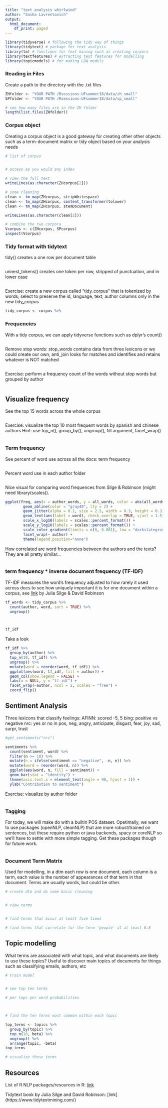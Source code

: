 ```yaml
---
title: "text analysis whirlwind"
author: "Sasha Lavrentovich"
output:
  html_document:
    df_print: paged
---
```


```r
library(tidyverse) # following the tidy way of things
library(tidytext) # package for text analysis 
library(tm) # functions for text mining such as creating corpora
library(textfeatures) # extracting text features for modelling
library(topicmodels) # for making LDA models 
```

### Reading in Files 
Create a path to the directory with the .txt files

```r
ZHfolder <- "YOUR PATH /Rsessions-UFsummer18/data/zh_small"
SPfolder <- "YOUR PATH /Rsessions-UFsummer18/data/sp_small"

# see how many files are in the ZH folder 
length(list.files(ZHfolder))
```

### Corpus object 

Creating a corpus object is a good gateway for creating other other objects such as a term-document matrix or tidy object based on your analysis needs 

```r
# list of corpus 


# access as you would any index 

# view the full text 
writeLines(as.character(ZHcorpus[2]))

# some cleaning 
clean <- tm_map(ZHcorpus, stripWhitespace)
clean <- tm_map(ZHcorpus, content_transformer(tolower)
clean <- tm_map(ZHcorpus, stemDocument)

writeLines(as.character(clean[2]))

# combine the two corpora 
Vcorpus <- c(ZHcorpus, SPcorpus)
inspect(Vcorpus)
```


### Tidy format with tidytext 

tidy() creates a one row per document table 

```r


```

unnest_tokens() creates one token per row, stripped of punctuation, and in lower case 

```r

```

Exercise: create a new corpus called "tidy_corpus" that is tokenized by words; select to preserve the id, language, text, author columns only in the new tidy_corpus 

```r
tidy_corpus <- corpus %>%

```

### Frequencies 

With a tidy corpus, we can apply tidyverse functions such as dplyr's count() 

```r


```

Remove stop words: stop_words contains data from three lexicons or we could create our own, anti_join looks for matches and identifies and retains whatever is NOT matched 

```r

```
Exercise: perform a frequency count of the words without stop words but grouped by author 

```r
 

```

## Visualize frequency 

See the top 15 words across the whole corpus 

```r

```

Exercise: visualize the top 10 most frequent words by spanish and chinese authors 
Hint: use top_n(), group_by(), ungroup(), fill argument, facet_wrap()

```r

```

### Term frequency 

See percent of word use across all the docs: term frequency  

```r

```

Percent word use in each author folder 

```r

```

Nice visual for comparing word frequences from Silge & Robinson (might need library(scales)). 

```r
ggplot(freq, aes(x = author_words, y = all_words, color = abs(all_words - author_words))) +
        geom_abline(color = "gray40", lty = 2) +
        geom_jitter(alpha = 0.1, size = 2.5, width = 0.3, height = 0.3) +
        geom_text(aes(label = word), check_overlap = TRUE, vjust = 1.5) +
        scale_x_log10(labels = scales::percent_format()) +
        scale_y_log10(labels = scales::percent_format()) +
        scale_color_gradient(limits = c(0, 0.001), low = "darkslategray4", high = "gray75") +
        facet_wrap(~ author) +
        theme(legend.position="none")
```

How correlated are word frequencies between the authors and the texts? They are all pretty similar... 

```r

```

### term frequency * inverse document frequency (TF-IDF)

TF-IDF measures the word's frequency adjusted to how rarely it used across docs to see how uniquely important it is for one document within a corpus, see [link](https://www.tidytextmining.com/tfidf.html) by Julia Silge & David Robinson 


```r

tf_words <- tidy_corpus %>% 
  count(author, word, sort = TRUE) %>% 
  ungroup()



tf_idf
```

Take a look 

```r
tf_idf %>% 
  group_by(author) %>% 
  top_n(10, tf_idf) %>% 
  ungroup() %>% 
  mutate(word = reorder(word, tf_idf)) %>% 
  ggplot(aes(word, tf_idf, fill = author)) + 
  geom_col(show.legend = FALSE) + 
  labs(x = NULL, y = "tf-idf") + 
  facet_wrap(~author, ncol = 2, scales = "free") + 
  coord_flip()
```

## Sentiment Analysis 

Three lexicons that classify feelings:
AFINN: scored -5, 5 
bing: positive vs negative
nrc: yes or no in pos, neg, angry, anticipate, disgust, fear, joy, sad, surpr, trust

```r
#get_sentiments("nrc")


```


```r
sentiments %>% 
  count(sentiment, word) %>% 
  filter(n >= 10) %>% 
  mutate(n = ifelse(sentiment == "negative", -n, n)) %>%
  mutate(word = reorder(word, n)) %>%
  ggplot(aes(word, n, fill = sentiment)) +
  geom_bar(stat = "identity") +
  theme(axis.text.x = element_text(angle = 90, hjust = 1)) +
  ylab("Contribution to sentiment")

```

Exercise: visualize by author folder
```r

```


### Tagging 

For today, we will make do with a builtin POS dataset. Opetimally, we want to use packages (openNLP, cleanNLP) that are more robust/trained on sentences, but these require python or java backends, spacy or coreNLP so we'll have to settle with more simple tagging. Get these packages though for future work. 

```r

```


### Document Term Matrix 

Used for modelling, in a dtm each row is one document, each column is a term, each value is the number of appearances of that term in that document. Terms are usually words, but could be other. 


```r
# create dtm and do some basic cleaning 


# view terms 


# find terms that occur at least five tiems

# find terms that correlate for the term 'people' at at least 0.8

```


## Topic modelling 

What terms are associated with what topic, and what documents are likely to use these topics? Useful to discover main topics of documents for things such as classifying emails, authors, etc 

```r
# train model


# see top ten terms 

# per topc per word probabilities



# find the ten terms most common within each topic 

top_terms <- topics %>%
  group_by(topic) %>% 
  top_n(10, beta) %>% 
  ungroup() %>% 
  arrange(topic, -beta)
top_terms

# visualize these terms

```


## Resources 

List of R NLP packages/resources in R: [link](https://www.r-pkg.org/ctv/NaturalLanguageProcessing)

Tidytext book by Julia Silge and David Robinson: [link] (https://www.tidytextmining.com/)
